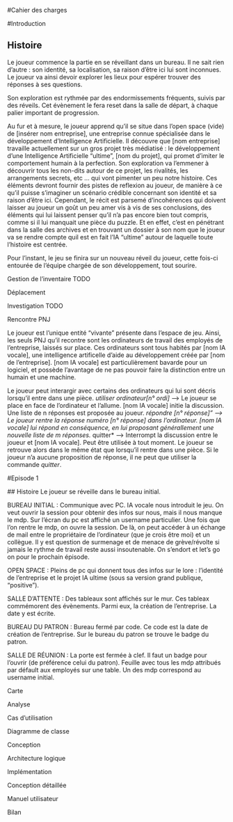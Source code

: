 #Cahier des charges

#Introduction


## Histoire
Le joueur commence la partie en se réveillant dans un bureau.
Il ne sait rien d'autre : son identité, sa localisation, sa raison d'être ici lui sont inconnues.
Le joueur va ainsi devoir explorer les lieux pour espérer trouver des réponses à ses questions.

Son exploration est rythmée par des endormissements fréquents, suivis par des réveils.
Cet évènement le fera reset dans la salle de départ, à chaque palier important de progression.

Au fur et à mesure, le joueur apprend qu'il se situe dans l'open space (vide) de [insérer nom entreprise], une entreprise connue spécialisée dans le développement d'Intelligence Artificielle.
Il découvre que [nom entreprise] travaille actuellement sur un gros projet très médiatisé : le développement d'une Intelligence Artificielle "ultime", [nom du projet], qui promet d'imiter le comportement humain à la perfection.
Son exploration va l'emmener à découvrir tous les non-dits autour de ce projet, les rivalités, les arrangements secrets, etc ... qui vont pimenter un peu notre histoire.
Ces éléments devront fournir des pistes de reflexion au joueur, de manière à ce qu'il puisse s'imaginer un scénario crédible concernant son identité et sa raison d'être ici.
Cependant, le récit est parsemé d'incohérences qui doivent laisser au joueur un goût un peu amer vis à vis de ses conclusions, des éléments qui lui laissent penser qu'il n'a pas encore bien tout compris, comme si il lui manquait une pièce du puzzle.
Et en effet, c'est en pénétrant dans la salle des archives et en trouvant un dossier à son nom que le joueur va se rendre compte quil est en fait l'IA "ultime" autour de laquelle toute l'histoire est centrée.

Pour l'instant, le jeu se finira sur un nouveau réveil du joueur, cette fois-ci entourée de l'équipe chargée de son développement, tout sourire.


Gestion de l'inventaire TODO

Déplacement

Investigation TODO

Rencontre PNJ

Le joueur est l'unique entité "vivante" présente dans l'espace de jeu.
Ainsi, les seuls PNJ qu'il recontre sont les ordinateurs de travail des employés de l'entreprise, laissés sur place.
Ces ordinateurs sont tous habités par [nom IA vocale], une intelligence artificelle d'aide au développement créée par [nom de l'entreprise].
[nom IA vocale] est particulièrement bavarde pour un logiciel, et possède l'avantage de ne pas pouvoir faire la distinction entre un humain et une machine.

Le joueur peut interargir avec certains des ordinateurs qui lui sont décris lorsqu'il entre dans une pièce.
*utiliser ordinateur[n° ordi]* --> Le joueur se place en face de l'ordinateur et l'allume. [nom IA vocale] initie la discussion. Une liste de n réponses est proposée au joueur.
*répondre [n° réponse]" --> Le joueur rentre la réponse numéro [n° réponse] dans l'ordinateur. [nom IA vocale] lui répond en conséquence, en lui proposant générallement une nouvelle liste de m réponses.
*quitter* --> Interrompt la discussion entre le joueur et [nom IA vocale]. Peut être utilisée à tout moment. Le joueur se retrouve alors dans le même état que lorsqu'il rentre dans une pièce.
Si le joueur n'a aucune proposition de réponse, il ne peut que utiliser la commande *quitter*.


#Episode 1

## Histoire
Le joueur se réveille dans le bureau initial.

BUREAU INITIAL : Communique avec PC. IA vocale nous introduit le jeu. On veut ouvrir la session pour obtenir des infos sur nous, mais il nous manque le mdp.
Sur l'écran du pc est affiché un username particulier.
Une fois que l'on rentre le mdp, on ouvre la session. De là, on peut accéder à un échange de mail entre le propriétaire de l'ordinateur (que je crois être moi) et un collègue.
Il y est question de surmenage et de menace de grève/révolte si jamais le rythme de travail reste aussi insoutenable.
On s'endort et let's go on pour le prochain épisode.

OPEN SPACE : Pleins de pc qui donnent tous des infos sur le lore : l'identité de l'entreprise et le projet IA ultime (sous sa version grand publique, "positive").

SALLE D'ATTENTE : Des tableaux sont affichés sur le mur. Ces tableax commémorent des évènements. Parmi eux, la création de l'entreprise.
La date y est écrite.

BUREAU DU PATRON : Bureau fermé par code. Ce code est la date de création de l'entreprise.
Sur le bureau du patron se trouve le badge du patron.

SALLE DE RÉUNION :
La porte est fermée à clef. Il faut un badge pour l'ouvrir (de préférence celui du patron).
Feuille avec tous les mdp attribués par défault aux employés sur une table. Un des mdp correspond au username initial.


Carte

Analyse

Cas d'utilisation

Diagramme de classe

Conception

Architecture logique

Implémentation

Conception détaillée

Manuel utilisateur

Bilan